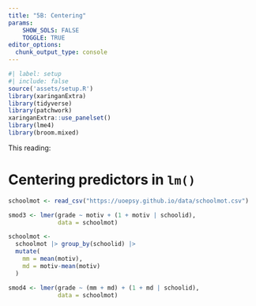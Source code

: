 ```yaml
---
title: "5B: Centering"
params: 
    SHOW_SOLS: FALSE
    TOGGLE: TRUE
editor_options: 
  chunk_output_type: console
---
```


```r
#| label: setup
#| include: false
source('assets/setup.R')
library(xaringanExtra)
library(tidyverse)
library(patchwork)
xaringanExtra::use_panelset()
library(lme4)
library(broom.mixed)
```


:::lo
This reading:  


:::


# Centering predictors in `lm()`



 


```r
schoolmot <- read_csv("https://uoepsy.github.io/data/schoolmot.csv")

smod3 <- lmer(grade ~ motiv + (1 + motiv | schoolid), 
              data = schoolmot)

schoolmot <-
  schoolmot |> group_by(schoolid) |>
  mutate(
    mm = mean(motiv),
    md = motiv-mean(motiv)
  )

smod4 <- lmer(grade ~ (mm + md) + (1 + md | schoolid), 
              data = schoolmot)

```



